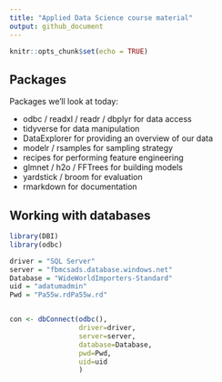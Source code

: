 ```yaml
---
title: "Applied Data Science course material"
output: github_document
---
```


```r
knitr::opts_chunk$set(echo = TRUE)
```

## Packages
Packages we'll look at today:

- odbc / readxl / readr / dbplyr for data access 
- tidyverse for data manipulation
- DataExplorer for providing an overview of our data
- modelr / rsamples for sampling strategy
- recipes for performing feature engineering
- glmnet / h2o / FFTrees for building models
- yardstick / broom for evaluation
- rmarkdown for documentation

## Working with databases

```r
library(DBI)
library(odbc)

driver = "SQL Server"
server = "fbmcsads.database.windows.net"
Database = "WideWorldImporters-Standard"
uid = "adatumadmin"
Pwd = "Pa55w.rdPa55w.rd"


con <- dbConnect(odbc(),
                 driver=driver,
                 server=server,
                 database=Database,
                 pwd=Pwd,
                 uid=uid
                 )
```

